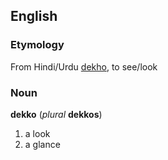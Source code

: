 ==English==
===Etymology===
From Hindi/Urdu [[dekho]], to see/look

===Noun===
'''dekko''' (''plural'' '''dekkos''')

# a look
# a glance